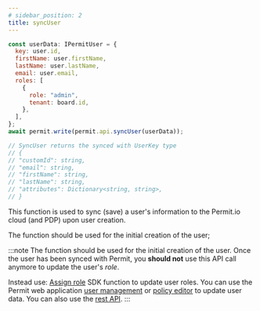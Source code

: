 ```yaml
---
# sidebar_position: 2
title: syncUser
---
```


```js
const userData: IPermitUser = {
  key: user.id,
  firstName: user.firstName,
  lastName: user.lastName,
  email: user.email,
  roles: [
    {
      role: "admin",
      tenant: board.id,
    },
  ],
};
await permit.write(permit.api.syncUser(userData));

// SyncUser returns the synced with UserKey type
// {
// "customId": string,
// "email": string,
// "firstName": string,
// "lastName": string,
// "attributes": Dictionary<string, string>,
// }
```

This function is used to sync (save) a user's information to the Permit.io cloud (and PDP) upon user creation.

The function should be used for the initial creation of the user;

:::note
The function should be used for the initial creation of the user.
Once the user has been synced with Permit, you **should not** use this API call anymore to update the user's _role_.

Instead use:
[Assign role](/reference/SDKs/NodeJS/assign_role) SDK function to update user roles.
You can use the Permit web application [user management](https://app.permit.io/user-management) or [policy editor](https://app.permit.io/policy-editor) to update user data.
You can also use the [rest API](https://api.permit.io/redoc).
:::
